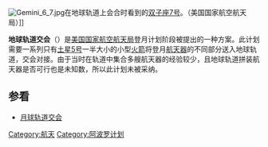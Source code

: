 [[File:Gemini_6_7.jpg|thumb]]在地球轨道上会合时看到的[[双子座7号|双子座7号]]。（美国国家航空航天局）]]

'''地球轨道交会'''（'''{{lang|en|Earth Orbit Rendezvous}}'''）是[[美国国家航空航天局|美国国家航空航天局]]登月计划阶段被提出的一种方案。此计划需要一系列只有[[土星5号|土星5号]]一半大小的小型[[火箭|火箭]]将登月[[航天器|航天器]]的不同部分送入地球轨道，交会对接。由于当时在轨道中集合多艘航天器的经验较少，且地球轨道拼装航天器是否可行也是未知数，所以此计划未被采纳。

==参看==
*[[月球轨道交会|月球轨道交会]]

{{Spacecraft-stub}}

[[Category:航天|Category:航天]]
[[Category:阿波罗计划|Category:阿波罗计划]]